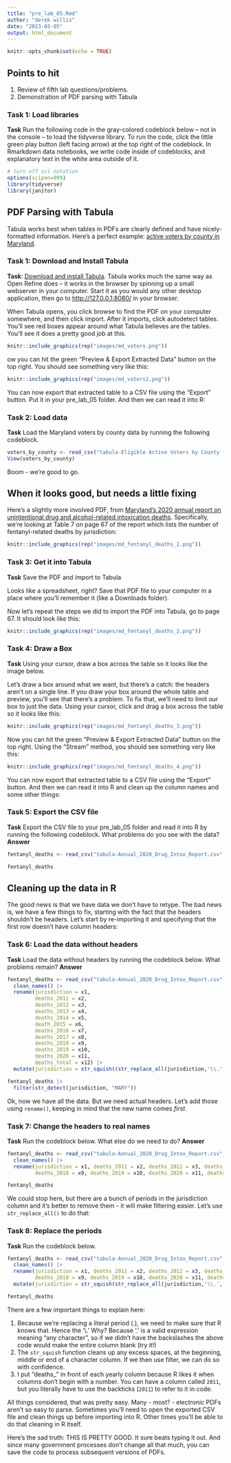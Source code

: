 ```yaml
---
title: "pre_lab_05.Rmd"
author: "derek willis"
date: "2023-03-05"
output: html_document
---
```


```r
knitr::opts_chunk$set(echo = TRUE)
```

## Points to hit

1.  Review of fifth lab questions/problems.
2.  Demonstration of PDF parsing with Tabula

### Task 1: Load libraries

**Task** Run the following code in the gray-colored codeblock below -- not in the console -- to load the tidyverse library. To run the code, click the little green play button (left facing arrow) at the top right of the codeblock. In Rmarkdown data notebooks, we write code inside of codeblocks, and explanatory text in the white area outside of it.

```r
# turn off sci notation
options(scipen=999)
library(tidyverse)
library(janitor)
```

## PDF Parsing with Tabula

Tabula works best when tables in PDFs are clearly defined and have nicely-formatted information. Here's a perfect example: [active voters by county in Maryland](https://www.elections.maryland.gov/press_room/2022_stats/GG22/Eligible%20Active%20Voters%20by%20County%20-%20GG22.pdf).

### Task 1: Download and Install Tabula

**Task**: [Download and install Tabula](https://tabula.technology/). Tabula works much the same way as Open Refine does -- it works in the browser by spinning up a small webserver in your computer. Start it as you would any other desktop application, then go to <http://127.0.0.1:8080/> in your browser.

When Tabula opens, you click browse to find the PDF on your computer somewhere, and then click import. After it imports, click autodetect tables. You'll see red boxes appear around what Tabula believes are the tables. You'll see it does a pretty good job at this.

```r
knitr::include_graphics(rep("images/md_voters.png"))
```

ow you can hit the green "Preview & Export Extracted Data" button on the top right. You should see something very like this:

```r
knitr::include_graphics(rep("images/md_voters2.png"))
```

You can now export that extracted table to a CSV file using the "Export" button. Put it in your pre_lab_05 folder. And then we can read it into R:

### Task 2: Load data

**Task** Load the Maryland voters by county data by running the following codeblock.

```r
voters_by_county <- read_csv("tabula-Eligible Active Voters by County - GG22.csv")
View(voters_by_county)

```

Boom - we're good to go.

## When it looks good, but needs a little fixing

Here's a slightly more involved PDF, from [Maryland's 2020 annual report on unintentional drug and alcohol-related intoxication deaths](https://health.maryland.gov/vsa/Documents/Overdose/Annual_2020_Drug_Intox_Report.pdf). Specifically, we're looking at Table 7 on page 67 of the report which lists the number of fentanyl-related deaths by jurisdiction:

```r
knitr::include_graphics(rep("images/md_fentanyl_deaths_1.png"))
```

### Task 3: Get it into Tabula

**Task** Save the PDF and import to Tabula

Looks like a spreadsheet, right? Save that PDF file to your computer in a place where you'll remember it (like a Downloads folder).

Now let's repeat the steps we did to import the PDF into Tabula, go to page 67. It should look like this:

```r
knitr::include_graphics(rep("images/md_fentanyl_deaths_2.png"))
```

### Task 4: Draw a Box

**Task** Using your cursor, draw a box across the table so it looks like the image below.

Let's draw a box around what we want, but there's a catch: the headers aren't on a single line. If you draw your box around the whole table and preview, you'll see that there's a problem. To fix that, we'll need to limit our box to just the data. Using your cursor, click and drag a box across the table so it looks like this:

```r
knitr::include_graphics(rep("images/md_fentanyl_deaths_3.png"))
```

Now you can hit the green "Preview & Export Extracted Data" button on the top right. Using the "Stream" method, you should see something very like this:

```r
knitr::include_graphics(rep("images/md_fentanyl_deaths_4.png"))
```

You can now export that extracted table to a CSV file using the "Export" button. And then we can read it into R and clean up the column names and some other things:

### Task 5: Export the CSV file

**Task** Export the CSV file to your pre_lab_05 folder and read it into R by running the following codeblock. What problems do you see with the data? **Answer**

```r
fentanyl_deaths <- read_csv("tabula-Annual_2020_Drug_Intox_Report.csv", col_names = FALSE) |> clean_names()

fentanyl_deaths
```

## Cleaning up the data in R

The good news is that we have data we don't have to retype. The bad news is, we have a few things to fix, starting with the fact that the headers shouldn't be headers. Let's start by re-importing it and specifying that the first row doesn't have column headers:

### Task 6: Load the data without headers

**Task** Load the data without headers by running the codeblock below. What problems remain? **Answer**

```r
fentanyl_deaths <- read_csv("tabula-Annual_2020_Drug_Intox_Report.csv", col_names = FALSE, show_col_types = FALSE) |> 
  clean_names() |> 
  rename(jurisdiction = x1,
         deaths_2011 = x2,
         deaths_2012 = x3,
         deaths_2013 = x4,
         deaths_2014 = x5,
         death_2015 = x6,
         deaths_2016 = x7,
         deaths_2017 = x8,
         deaths_2018 = x9,
         deaths_2019 = x10,
         deaths_2020 = x11,
         deaths_total = x12) |>  
  mutate(jurisdiction = str_squish((str_replace_all(jurisdiction,'\\.',''))))

fentanyl_deaths |> 
  filter(str_detect(jurisdiction, "MARY"))
```

Ok, now we have all the data. But we need actual headers. Let's add those using `rename()`, keeping in mind that the new name comes *first*.

### Task 7: Change the headers to real names

**Task** Run the codeblock below. What else do we need to do? **Answer**

```r
fentanyl_deaths <- read_csv("tabula-Annual_2020_Drug_Intox_Report.csv", col_names = FALSE) |> 
  clean_names() |> 
  rename(jurisdiction = x1, deaths_2011 = x2, deaths_2012 = x3, deaths_2013 = x4, deaths_2014 = x5, deaths_2015 = x6, deaths_2016 = x7, deaths_2017 = x8, 
         deaths_2018 = x9, deaths_2019 = x10, deaths_2020 = x11, deaths_total = x12)

fentanyl_deaths
```

We could stop here, but there are a bunch of periods in the jurisdiction column and it's better to remove them - it will make filtering easier. Let's use `str_replace_all()` to do that:

### Task 8: Replace the periods

**Task** Run the codeblock below.

```r
fentanyl_deaths <- read_csv("tabula-Annual_2020_Drug_Intox_Report.csv", col_names = FALSE) |> 
  clean_names() |> 
  rename(jurisdiction = x1, deaths_2011 = x2, deaths_2012 = x3, deaths_2013 = x4, deaths_2014 = x5, deaths_2015 = x6, deaths_2016 = x7, deaths_2017 = x8, 
         deaths_2018 = x9, deaths_2019 = x10, deaths_2020 = x11, deaths_total = x12) |> 
  mutate(jurisdiction = str_squish(str_replace_all(jurisdiction,'\\.','')))

fentanyl_deaths
```

There are a few important things to explain here:

1.  Because we're replacing a literal period (.), we need to make sure that R knows that. Hence the '\\.' Why? Because '.' is a valid expression meaning "any character", so if we didn't have the backslashes the above code would make the entire column blank (try it!)
2.  The `str_squish` function cleans up any excess spaces, at the beginning, middle or end of a character column. If we then use filter, we can do so with confidence.
3.  I put "deaths\_" in front of each yearly column because R likes it when columns don't begin with a number. You can have a column called `2011`, but you literally have to use the backticks (`2011`) to refer to it in code.

All things considered, that was pretty easy. Many - most? - electronic PDFs aren't so easy to parse. Sometimes you'll need to open the exported CSV file and clean things up before importing into R. Other times you'll be able to do that cleaning in R itself.

Here's the sad truth: THIS IS PRETTY GOOD. It sure beats typing it out. And since many government processes don't change all that much, you can save the code to process subsequent versions of PDFs.
